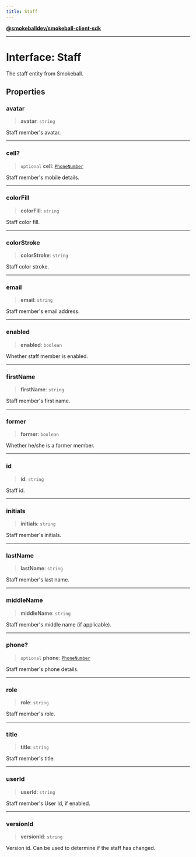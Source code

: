 ```yaml
---
title: Staff
---
```

[**@smokeballdev/smokeball-client-sdk**](./../../../../README)

***

# Interface: Staff

The staff entity from Smokeball.

## Properties

### avatar

> **avatar**: `string`

Staff member's avatar.

***

### cell?

> `optional` **cell**: [`PhoneNumber`](./../../firm/interfaces/PhoneNumber)

Staff member's mobile details.

***

### colorFill

> **colorFill**: `string`

Staff color fill.

***

### colorStroke

> **colorStroke**: `string`

Staff color stroke.

***

### email

> **email**: `string`

Staff member's email address.

***

### enabled

> **enabled**: `boolean`

Whether staff member is enabled.

***

### firstName

> **firstName**: `string`

Staff member's first name.

***

### former

> **former**: `boolean`

Whether he/she is a former member.

***

### id

> **id**: `string`

Staff id.

***

### initials

> **initials**: `string`

Staff member's initials.

***

### lastName

> **lastName**: `string`

Staff member's last name.

***

### middleName

> **middleName**: `string`

Staff member's middle name (if applicable).

***

### phone?

> `optional` **phone**: [`PhoneNumber`](./../../firm/interfaces/PhoneNumber)

Staff member's phone details.

***

### role

> **role**: `string`

Staff member's role.

***

### title

> **title**: `string`

Staff member's title.

***

### userId

> **userId**: `string`

Staff member's User Id, if enabled.

***

### versionId

> **versionId**: `string`

Version id. Can be used to determine if the staff has changed.
